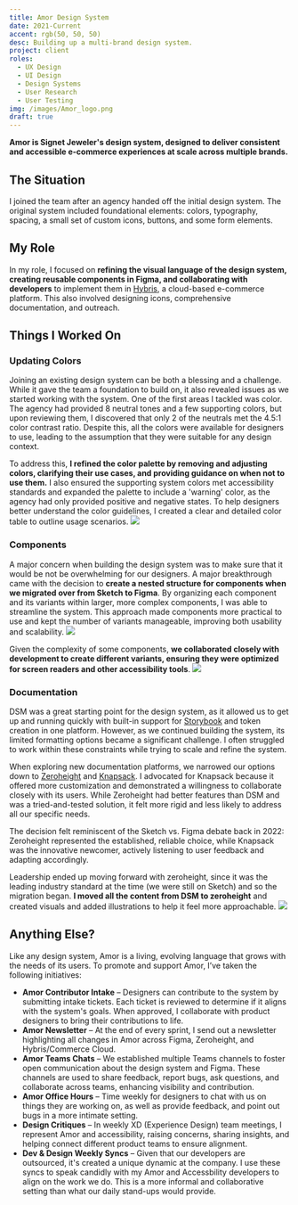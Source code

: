 ```yaml
---
title: Amor Design System
date: 2021-Current
accent: rgb(50, 50, 50)
desc: Building up a multi-brand design system.
project: client
roles:
  - UX Design
  - UI Design
  - Design Systems
  - User Research
  - User Testing
img: /images/Amor_logo.png
draft: true
---
```


**Amor is Signet Jeweler's design system, designed to deliver consistent and accessible e-commerce experiences at scale across multiple brands.**


## The Situation

I joined the team after an agency handed off the initial design system. The original system included foundational elements: colors, typography, spacing, a small set of custom icons, buttons, and some form elements. 

## My Role

In my role, I focused on **refining the visual language of the design system, creating reusable components in Figma, and collaborating with developers** to implement them in [Hybris](https://www.sap.com/products/acquired-brands/what-is-hybris.html), a cloud-based e-commerce platform. This also involved designing icons, comprehensive documentation, and outreach.

## Things I Worked On
### Updating Colors
Joining an existing design system can be both a blessing and a challenge. While it gave the team a foundation to build on, it also revealed issues as we started working with the system. One of the first areas I tackled was color. The agency had provided 8 neutral tones and a few supporting colors, but upon reviewing them, I discovered that only 2 of the neutrals met the 4.5:1 color contrast ratio. Despite this, all the colors were available for designers to use, leading to the assumption that they were suitable for any design context.  

To address this, **I refined the color palette by removing and adjusting colors, clarifying their use cases, and providing guidance on when not to use them.** I also ensured the supporting system colors met accessibility standards and expanded the palette to include a 'warning' color, as the agency had only provided positive and negative states. To help designers better understand the color guidelines, I created a clear and detailed color table to outline usage scenarios.
![](/images/Amor_ColorChart.png)


### Components
A major concern when building the design system was to make sure that it would be not be overwhelming for our designers. A major breakthrough came with the decision to **create a nested structure for components when we migrated over from Sketch to Figma**. By organizing each component and its variants within larger, more complex components, I was able to streamline the system. This approach made components more practical to use and kept the number of variants manageable, improving both usability and scalability.
![](/images/Amor_CarouselComponent.gif)

Given the complexity of some components, **we collaborated closely with development to create different variants, ensuring they were optimized for screen readers and other accessibility tools**.
![](/images/Amor_CarouselFocus.png)


### Documentation
DSM was a great starting point for the design system, as it allowed us to get up and running quickly with built-in support for [Storybook](https://storybook.js.org/) and token creation in one platform. However, as we continued building the system, its limited formatting options became a significant challenge. I often struggled to work within these constraints while trying to scale and refine the system.

When exploring new documentation platforms, we narrowed our options down to [Zeroheight](https://zeroheight.com/) and [Knapsack](https://knapsack.cloud/). I advocated for Knapsack because it offered more customization and demonstrated a willingness to collaborate closely with its users. While Zeroheight had better features than DSM and was a tried-and-tested solution, it felt more rigid and less likely to address all our specific needs.

The decision felt reminiscent of the Sketch vs. Figma debate back in 2022: Zeroheight represented the established, reliable choice, while Knapsack was the innovative newcomer, actively listening to user feedback and adapting accordingly.

Leadership ended up moving forward with zeroheight, since it was the leading industry standard at the time (we were still on Sketch) and so the migration began. **I moved all the content from DSM to zeroheight** and created visuals and added illustrations to help it feel more approachable. 
![](/images/Amor_zh.png)

## Anything Else?
Like any design system, Amor is a living, evolving language that grows with the needs of its users. To promote and support Amor, I’ve taken the following initiatives:
- **Amor Contributor Intake** – Designers can contribute to the system by submitting intake tickets. Each ticket is reviewed to determine if it aligns with the system's goals. When approved, I collaborate with product designers to bring their contributions to life.
- **Amor Newsletter** – At the end of every sprint, I send out a newsletter highlighting all changes in Amor across Figma, Zeroheight, and Hybris/Commerce Cloud.
- **Amor Teams Chats** – We established multiple Teams channels to foster open communication about the design system and Figma. These channels are used to share feedback, report bugs, ask questions, and collaborate across teams, enhancing visibility and contribution.
- **Amor Office Hours** – Time weekly for designers to chat with us on things they are working on, as well as provide feedback, and point out bugs in a more intimate setting.
- **Design Critiques** – In weekly XD (Experience Design) team meetings, I represent Amor and accessibility, raising concerns, sharing insights, and helping connect different product teams to ensure alignment.
- **Dev & Design Weekly Syncs** – Given that our developers are outsourced, it's created a unique dynamic at the company. I use these syncs to speak candidly with my Amor and Accessbility developers to align on the work we do. This is a more informal and collaborative setting than what our daily stand-ups would provide.




